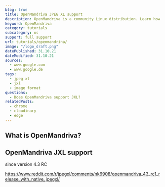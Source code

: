 ```yaml
---
blog: true
title: OpenMandriva JPEG XL support
description: OpenMandriva is a community Linux distribution. Learn how to use JXL images within OpenMandriva.
keyword: OpenMandriva
category: tutorials
subcategory: os
support: full support
url: tutorials/openmandrina/
image: "/logo_draft.png"
datePublished: 31.10.21
dateModified: 31.10.21
sources:
  - www.google.com
  - www.google.de
tags:
  - jpeg xl
  - jxl
  - image format
questions:
  - Does OpenMandriva support JXL?
relatedPosts:
  - chrome
  - cloudinary
  - edge
---
```


## What is OpenMandriva?

## OpenMandriva JXL support

since version 4.3 RC

https://www.reddit.com/r/jpegxl/comments/nk6908/openmandriva_43_rc1_release_with_native_jpegxl/
